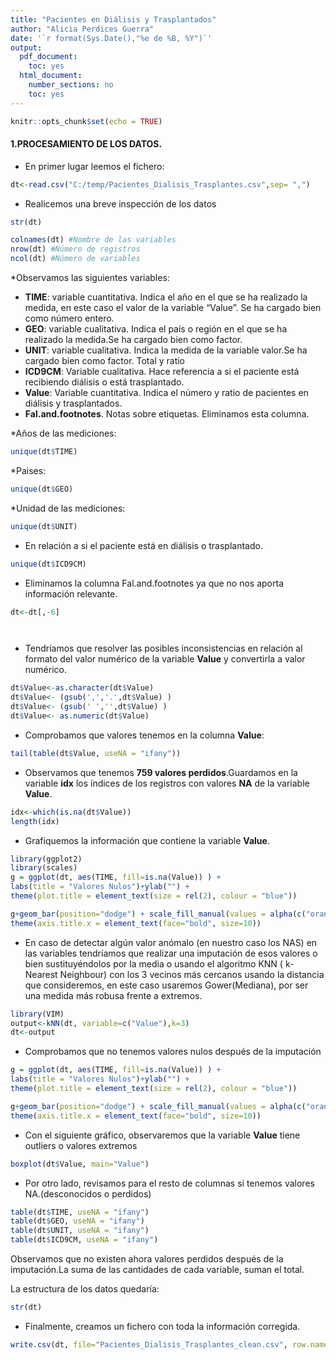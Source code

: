 ---
title: "Pacientes en Diálisis y Trasplantados"
author: "Alicia Perdices Guerra"
date: '`r format(Sys.Date(),"%e de %B, %Y")`'
output:
  pdf_document:
    toc: yes
  html_document:
    number_sections: no
    toc: yes
---

```{r setup, include=FALSE}
knitr::opts_chunk$set(echo = TRUE)
```

#### **1.PROCESAMIENTO DE LOS DATOS.**

* En primer lugar leemos el fichero:

```{r}
dt<-read.csv("C:/temp/Pacientes_Dialisis_Trasplantes.csv",sep= ",")
```
 
* Realicemos una breve inspección de los datos

```{r}
str(dt)
```

```{r}
colnames(dt) #Nombre de las variables
nrow(dt) #Número de registros
ncol(dt) #Número de variables
```

*Observamos las siguientes variables:

  * **TIME**: variable cuantitativa. Indica el año en el que se ha realizado la medida, en este caso el valor de la variable "Value". Se ha cargado bien como número entero.
  * **GEO**: variable cualitativa. Indica el país o región en el que se ha realizado la medida.Se ha cargado bien como factor.
  * **UNIT**: variable cualitativa. Indica la medida de la variable valor.Se ha cargado bien como factor. Total y ratio
  * **ICD9CM**: Variable cualitativa. Hace referencia a si el paciente está recibiendo diálisis o está trasplantado.
  * **Value**: Variable cuantitativa. Indica el número y ratio de pacientes en diálisis y trasplantados.
  * **Fal.and.footnotes**. Notas sobre etiquetas. Eliminamos esta columna.

*Años de las mediciones:

```{r}
unique(dt$TIME)
```

*Paises:

```{r}
unique(dt$GEO)
```

*Unidad de las mediciones:

```{r}
unique(dt$UNIT)
```

* En relación a si el paciente está en diálisis o trasplantado.

```{r}
unique(dt$ICD9CM)
```

* Eliminamos la columna Fal.and.footnotes ya que no nos aporta información relevante.

```{r}
dt<-dt[,-6]




```

* Tendríamos que resolver las posibles inconsistencias en relación al formato del valor numérico de la variable **Value** y convertirla a valor numérico.

```{r}
dt$Value<-as.character(dt$Value)
dt$Value<- (gsub(',','.',dt$Value) )
dt$Value<- (gsub(' ','',dt$Value) )
dt$Value<- as.numeric(dt$Value)

```

* Comprobamos que valores tenemos en la columna **Value**:

```{r}
tail(table(dt$Value, useNA = "ifany"))
```

* Observamos que tenemos **759 valores perdidos**.Guardamos en la variable **idx** los índices de los registros con valores **NA** de la variable **Value**.

```{r}
idx<-which(is.na(dt$Value))
length(idx)

```

* Grafiquemos la información que contiene la variable **Value**. 

```{r}
library(ggplot2)
library(scales)
g = ggplot(dt, aes(TIME, fill=is.na(Value)) ) +
labs(title = "Valores Nulos")+ylab("") +
theme(plot.title = element_text(size = rel(2), colour = "blue"))

g+geom_bar(position="dodge") + scale_fill_manual(values = alpha(c("orange", "blue"), 1)) +
theme(axis.title.x = element_text(face="bold", size=10)) 
```

* En caso de detectar algún valor anómalo (en nuestro caso los NAS) en las variables tendríamos que realizar una imputación de esos valores o bien sustituyéndolos por la media o usando el algoritmo KNN ( k-Nearest Neighbour) con los 3 vecinos más cercanos usando la distancia que consideremos, en este caso usaremos Gower(Mediana), por ser una medida más robusa frente a extremos.

```{r}
library(VIM)
output<-kNN(dt, variable=c("Value"),k=3) 
dt<-output
```

* Comprobamos que no tenemos valores nulos después de la imputación

```{r}
g = ggplot(dt, aes(TIME, fill=is.na(Value)) ) +
labs(title = "Valores Nulos")+ylab("") +
theme(plot.title = element_text(size = rel(2), colour = "blue"))

g+geom_bar(position="dodge") + scale_fill_manual(values = alpha(c("orange", "blue"), 1)) +
theme(axis.title.x = element_text(face="bold", size=10)) 
```

* Con el siguiente gráfico, observaremos que la variable **Value** tiene outliers o valores extremos

```{r}
boxplot(dt$Value, main="Value")
```

* Por otro lado, revisamos para el resto de columnas si tenemos valores NA.(desconocidos o perdidos)

```{r}
table(dt$TIME, useNA = "ifany")
table(dt$GEO, useNA = "ifany")
table(dt$UNIT, useNA = "ifany")
table(dt$ICD9CM, useNA = "ifany")

```

Observamos que no existen ahora valores perdidos después de la imputación.La suma de las cantidades de cada variable, suman el total.

La estructura de los datos quedaría:

```{r}
str(dt)
```


* Finalmente, creamos un fichero con toda la información corregida.

```{r}
write.csv(dt, file="Pacientes_Dialisis_Trasplantes_clean.csv", row.names = FALSE)
```

